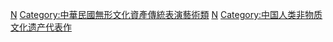 {{catmain}}
[[Category:台灣音樂風格|N]]
[[Category:中華民國無形文化資產傳統表演藝術類|Category:中華民國無形文化資產傳統表演藝術類]]
[[Category:中國傳統音樂|N]]
[[Category:中国人类非物质文化遗产代表作|Category:中国人类非物质文化遗产代表作]]